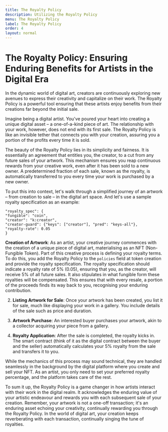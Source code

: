 ```yaml
---
title: The Royalty Policy
description: Utilizing the Royalty Policy
menu: The Royalty Policy
label: The Royalty Policy
order: 4
layout: normal
---
```


# The Royalty Policy: Ensuring Enduring Benefits for Artists in the Digital Era

In the dynamic world of digital art, creators are continuously exploring new
avenues to express their creativity and capitalize on their work. The Royalty
Policy is a powerful tool ensuring that these artists enjoy benefits from their
creations far beyond the initial sale.

Imagine being a digital artist. You've poured your heart into creating a unique
digital asset – a one-of-a-kind piece of art. The relationship with your work,
however, does not end with its first sale. The Royalty Policy is like an
invisible tether that connects you with your creation, assuring you a portion of
the profits every time it is sold.

The beauty of the Royalty Policy lies in its simplicity and fairness. It is
essentially an agreement that entitles you, the creator, to a cut from any
future sales of your artwork. This mechanism ensures you reap continuous rewards
from your creative work, even after it has been sold to a new owner. A
predetermined fraction of each sale, known as the royalty, is automatically
transferred to you every time your work is purchased by a new owner.

To put this into context, let's walk through a simplified journey of an artwork
– from creation to sale – in the digital art space. And let's use a sample
royalty specification as an example:

    "royalty_spec": {
    "fungible": "coin",
    "creator": "k:creator",
    "creator-guard": {"keys": ["creator"], "pred": "keys-all"},
    "royalty-rate": 0.05
    }

**Creation of Artwork**: As an artist, your creative journey commences with the
creation of a unique piece of digital art, materialising as an NFT (Non-Fungible
Token). Part of this creative process is defining your royalty terms. To do
this, you add the Royalty Policy to the `policies` field at token creation and
provide the royalty specification. The royalty specification should indicate a
royalty rate of 5% (0.05), ensuring that you, as the creator, will receive 5% of
all future sales. It also stipulates in what fungible form these royalties will
be compensated. This ensures that with every resale, a portion of the proceeds
finds its way back to you, recognising your enduring contribution.

2.  **Listing Artwork for Sale**: Once your artwork has been created, you list
    it for sale, much like displaying your work in a gallery. You include
    details of the sale such as price and duration.

3.  **Artwork Purchase**: An interested buyer purchases your artwork, akin to a
    collector acquiring your piece from a gallery.

4.  **Royalty Application**: After the sale is completed, the royalty kicks in.
    The smart contract (think of it as the digital contract between the buyer
    and the seller) automatically calculates your 5% royalty from the sale and
    transfers it to you.

While the mechanics of this process may sound technical, they are handled
seamlessly in the background by the digital platform where you create and sell
your NFT. As an artist, you only need to set your preferred royalty percentage,
and the platform takes care of the rest.

To sum it up, the Royalty Policy is a game changer in how artists interact with
their work in the digital realm. It acknowledges the enduring value of your
artistic endeavour and rewards you with each subsequent sale of your creation.
Remember, your artwork is not a one-off transaction; it's an enduring asset
echoing your creativity, continually rewarding you through the Royalty Policy.
In the world of digital art, your creation keeps reverberating with each
transaction, continually singing the tune of royalties.
